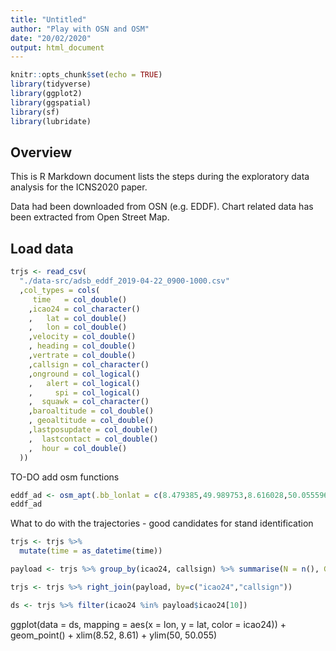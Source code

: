 ```yaml
---
title: "Untitled"
author: "Play with OSN and OSM"
date: "20/02/2020"
output: html_document
---
```


```r
knitr::opts_chunk$set(echo = TRUE)
library(tidyverse)
library(ggplot2)
library(ggspatial)
library(sf)
library(lubridate)
```

## Overview

This is R Markdown document lists the steps during the exploratory data analysis for the ICNS2020 paper.

Data had been downloaded from OSN (e.g. EDDF).
Chart related data has been extracted from Open Street Map.

## Load data

```r
trjs <- read_csv(
  "./data-src/adsb_eddf_2019-04-22_0900-1000.csv"
  ,col_types = cols(
     time   = col_double()
    ,icao24 = col_character()
    ,   lat = col_double()
    ,   lon = col_double()
    ,velocity = col_double()
    , heading = col_double()
    ,vertrate = col_double()
    ,callsign = col_character()
    ,onground = col_logical()
    ,   alert = col_logical()
    ,     spi = col_logical()
    ,  squawk = col_character()
    ,baroaltitude = col_double()
    , geoaltitude = col_double()
    ,lastposupdate = col_double()
    ,  lastcontact = col_double()
    ,  hour = col_double()
  ))
```

TO-DO add osm functions

```r
eddf_ad <- osm_apt(.bb_lonlat = c(8.479385,49.989753,8.616028,50.055596))
eddf_ad
```


What to do with the trajectories - good candidates for stand identification

```r
trjs <- trjs %>%
  mutate(time = as_datetime(time))

payload <- trjs %>% group_by(icao24, callsign) %>% summarise(N = n(), GND = sum(onground == TRUE)) %>% arrange(desc(N)) %>% ungroup() %>% filter(GND != 0)

trjs <- trjs %>% right_join(payload, by=c("icao24","callsign"))

ds <- trjs %>% filter(icao24 %in% payload$icao24[10])
```


ggplot(data = ds, mapping = aes(x = lon, y = lat, color = icao24)) + 
  geom_point() +
  xlim(8.52, 8.61) + ylim(50, 50.055)
  